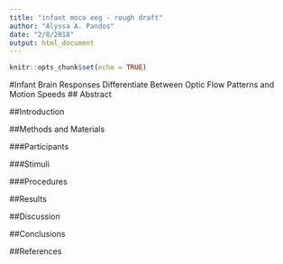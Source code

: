 ```yaml
---
title: "infant moco eeg - rough draft"
author: "Alyssa A. Pandos"
date: "2/8/2018"
output: html_document
---
```


```r
knitr::opts_chunk$set(echo = TRUE)
```
#Infant Brain Responses Differentiate Between Optic Flow Patterns and Motion Speeds
## Abstract

##Introduction

##Methods and Materials 

###Participants

###Stimuli

###Procedures

##Results

##Discussion

##Conclusions 

##References